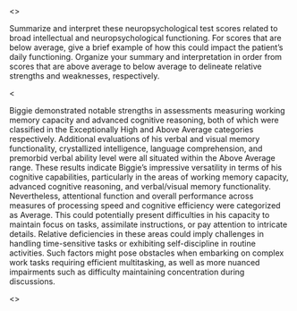 <<PROMPT>>

Summarize and interpret these neuropsychological test scores related to broad intellectual and neuropsychological functioning. For scores that are below average, give a brief example of how this could impact the patient's daily functioning. Organize your summary and interpretation in order from scores that are above average to below average to delineate relative strengths and weaknesses, respectively.

<<EXAMPLE>>

Biggie demonstrated notable strengths in assessments measuring working memory capacity and advanced cognitive reasoning, both of which were classified in the Exceptionally High and Above Average categories respectively. Additional evaluations of his verbal and visual memory functionality, crystallized intelligence, language comprehension, and premorbid verbal ability level were all situated within the Above Average range. These results indicate Biggie's impressive versatility in terms of his cognitive capabilities, particularly in the areas of working memory capacity, advanced cognitive reasoning, and verbal/visual memory functionality. Nevertheless, attentional function and overall performance across measures of processing speed and cognitive efficiency were categorized as Average. This could potentially present difficulties in his capacity to maintain focus on tasks, assimilate instructions, or pay attention to intricate details. Relative deficiencies in these areas could imply challenges in handling time-sensitive tasks or exhibiting self-discipline in routine activities. Such factors might pose obstacles when embarking on complex work tasks requiring efficient multitasking, as well as more nuanced impairments such as difficulty maintaining concentration during discussions.

<<START>>

